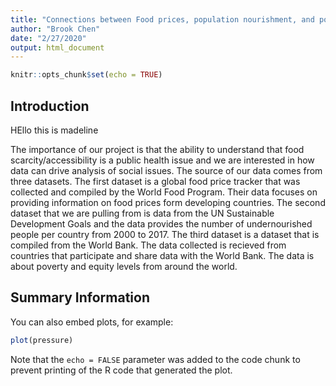 ```yaml
---
title: "Connections between Food prices, population nourishment, and poverty"
author: "Brook Chen"
date: "2/27/2020"
output: html_document
---
```


```r
knitr::opts_chunk$set(echo = TRUE)
```

## Introduction

HEllo this is madeline 


The importance of our project is that the ability to understand that food scarcity/accessibility is a public health issue and we are interested in how data can drive analysis of social issues. The source of our data comes from three datasets. The first dataset is a global food price tracker that was collected and compiled by the World Food Program. Their data focuses on providing information on food prices form developing countries. The second dataset that we are pulling from is data from the UN Sustainable Development Goals and the data provides the number of undernourished people per country from 2000 to 2017. The third dataset is a dataset that is compiled from the World Bank. The data collected is recieved from countries that participate and share data with the World Bank. The data is about poverty and equity levels from around the world.  

## Summary Information

You can also embed plots, for example:

```r
plot(pressure)
```

Note that the `echo = FALSE` parameter was added to the code chunk to prevent printing of the R code that generated the plot.
